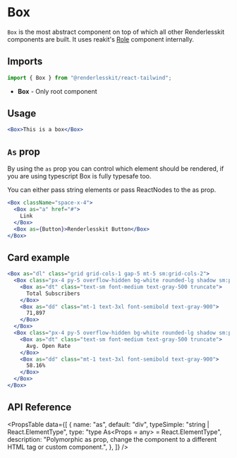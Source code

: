 
# Box

`Box` is the most abstract component on top of which all other Renderlesskit
components are built. It uses reakit's [Role](https://reakit.io/docs/role/)
component internally.

<ComponentLinks github="box" story="primitives-box" />

## Imports

```js
import { Box } from "@renderlesskit/react-tailwind";
```

- **Box** - Only root component

## Usage

```jsx live
<Box>This is a box</Box>
```

## `As` prop

By using the `as` prop you can control which element should be rendered, if you
are using typescript Box is fully typesafe too.

You can either pass string elements or pass ReactNodes to the as prop.

```jsx live
<Box className="space-x-4">
  <Box as="a" href="#">
    Link
  </Box>
  <Box as={Button}>Renderlesskit Button</Box>
</Box>
```

## Card example

```jsx live
<Box as="dl" class="grid grid-cols-1 gap-5 mt-5 sm:grid-cols-2">
  <Box class="px-4 py-5 overflow-hidden bg-white rounded-lg shadow sm:p-6">
    <Box as="dt" class="text-sm font-medium text-gray-500 truncate">
      Total Subscribers
    </Box>
    <Box as="dd" class="mt-1 text-3xl font-semibold text-gray-900">
      71,897
    </Box>
  </Box>
  <Box class="px-4 py-5 overflow-hidden bg-white rounded-lg shadow sm:p-6">
    <Box as="dt" class="text-sm font-medium text-gray-500 truncate">
      Avg. Open Rate
    </Box>
    <Box as="dd" class="mt-1 text-3xl font-semibold text-gray-900">
      58.16%
    </Box>
  </Box>
</Box>
```

## API Reference

<PropsTable
  data={[
    {
      name: "as",
      default: "div",
      typeSimple: "string | React.ElementType",
      type: "type As<Props = any> = React.ElementType<Props>",
      description:
        "Polymorphic as prop, change the component to a different HTML tag or custom component.",
    },
  ]}
/>
